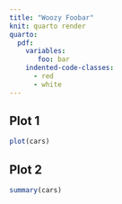 ```yaml
---
title: "Woozy Foobar"
knit: quarto render
quarto: 
  pdf:
    variables:
       foo: bar
    indented-code-classes:
      - red
      - white
---
```


## Plot 1

```r
plot(cars)
```

## Plot 2

```r
summary(cars)
```
